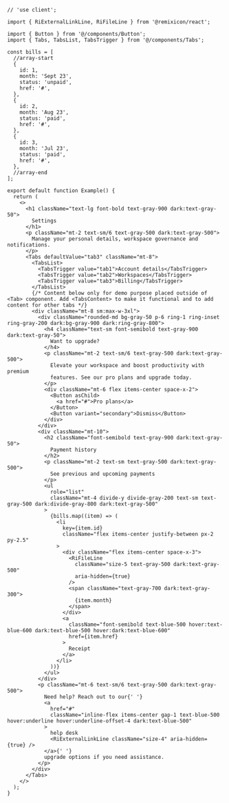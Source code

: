 ````tsx
// 'use client';

import { RiExternalLinkLine, RiFileLine } from '@remixicon/react';

import { Button } from '@/components/Button';
import { Tabs, TabsList, TabsTrigger } from '@/components/Tabs';

const bills = [
  //array-start
  {
    id: 1,
    month: 'Sept 23',
    status: 'unpaid',
    href: '#',
  },
  {
    id: 2,
    month: 'Aug 23',
    status: 'paid',
    href: '#',
  },
  {
    id: 3,
    month: 'Jul 23',
    status: 'paid',
    href: '#',
  },
  //array-end
];

export default function Example() {
  return (
    <>
      <h1 className="text-lg font-bold text-gray-900 dark:text-gray-50">
        Settings
      </h1>
      <p className="mt-2 text-sm/6 text-gray-500 dark:text-gray-500">
        Manage your personal details, workspace governance and notifications.
      </p>
      <Tabs defaultValue="tab3" className="mt-8">
        <TabsList>
          <TabsTrigger value="tab1">Account details</TabsTrigger>
          <TabsTrigger value="tab2">Workspaces</TabsTrigger>
          <TabsTrigger value="tab3">Billing</TabsTrigger>
        </TabsList>
        {/* Content below only for demo purpose placed outside of <Tab> component. Add <TabsContent> to make it functional and to add content for other tabs */}
        <div className="mt-8 sm:max-w-3xl">
          <div className="rounded-md bg-gray-50 p-6 ring-1 ring-inset ring-gray-200 dark:bg-gray-900 dark:ring-gray-800">
            <h4 className="text-sm font-semibold text-gray-900 dark:text-gray-50">
              Want to upgrade?
            </h4>
            <p className="mt-2 text-sm/6 text-gray-500 dark:text-gray-500">
              Elevate your workspace and boost productivity with premium
              features. See our pro plans and upgrade today.
            </p>
            <div className="mt-6 flex items-center space-x-2">
              <Button asChild>
                <a href="#">Pro plans</a>
              </Button>
              <Button variant="secondary">Dismiss</Button>
            </div>
          </div>
          <div className="mt-10">
            <h2 className="font-semibold text-gray-900 dark:text-gray-50">
              Payment history
            </h2>
            <p className="mt-2 text-sm text-gray-500 dark:text-gray-500">
              See previous and upcoming payments
            </p>
            <ul
              role="list"
              className="mt-4 divide-y divide-gray-200 text-sm text-gray-500 dark:divide-gray-800 dark:text-gray-500"
            >
              {bills.map((item) => (
                <li
                  key={item.id}
                  className="flex items-center justify-between px-2 py-2.5"
                >
                  <div className="flex items-center space-x-3">
                    <RiFileLine
                      className="size-5 text-gray-500 dark:text-gray-500"
                      aria-hidden={true}
                    />
                    <span className="text-gray-700 dark:text-gray-300">
                      {item.month}
                    </span>
                  </div>
                  <a
                    className="font-semibold text-blue-500 hover:text-blue-600 dark:text-blue-500 hover:dark:text-blue-600"
                    href={item.href}
                  >
                    Receipt
                  </a>
                </li>
              ))}
            </ul>
          </div>
          <p className="mt-6 text-sm/6 text-gray-500 dark:text-gray-500">
            Need help? Reach out to our{' '}
            <a
              href="#"
              className="inline-flex items-center gap-1 text-blue-500 hover:underline hover:underline-offset-4 dark:text-blue-500"
            >
              help desk
              <RiExternalLinkLine className="size-4" aria-hidden={true} />
            </a>{' '}
            upgrade options if you need assistance.
          </p>
        </div>
      </Tabs>
    </>
  );
}

````